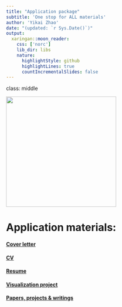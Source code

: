 ```yaml
---
title: "Application package"
subtitle: 'One stop for ALL materials'
author: 'Yikai Zhao'
date: "(updated: `r Sys.Date()`)"
output:
  xaringan::moon_reader:
    css: ['norc']
    lib_dir: libs
    nature:
      highlightStyle: github
      highlightLines: true
      countIncrementalSlides: false
---
```

class:  middle

<img src="NORClogo.jpg" width="300">

# Application materials:

#### [Cover letter](Coverletter.pdf)
#### [CV](https://ykzhao.com/CV/) 
#### [Resume](https://ykzhao.com/resume/)
#### [Visualization project](http://ykzhao.com/Data_product_pipeline/#1)
#### [Papers, projects & writings](https://ykzhao.com/)
 



